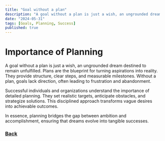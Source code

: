 ```yaml
---
title: "Goal without a plan"
description: "A goal without a plan is just a wish, an ungrounded dream destined to remain unfulfilled."
date: "2024-05-31"
tags: [Goals, Planning, Success]
published: true
---
```


# Importance of Planning

A goal without a plan is just a wish, an ungrounded dream destined to remain unfulfilled. Plans are the blueprint for turning aspirations into reality. They provide structure, clear steps, and measurable milestones. Without a plan, goals lack direction, often leading to frustration and abandonment. 

Successful individuals and organizations understand the importance of detailed planning. They set realistic targets, anticipate obstacles, and strategize solutions. This disciplined approach transforms vague desires into achievable outcomes. 

In essence, planning bridges the gap between ambition and accomplishment, ensuring that dreams evolve into tangible successes.

### [Back](https://freepositives.netlify.app)
